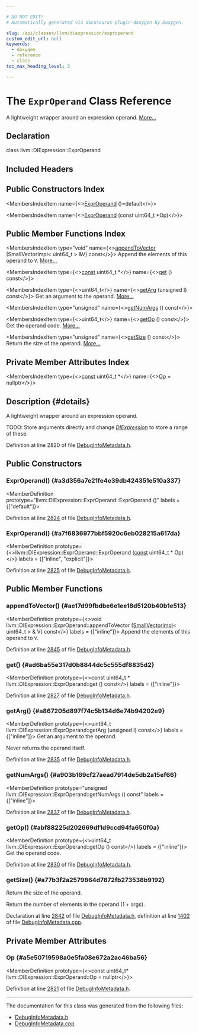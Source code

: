 ```yaml
---

# DO NOT EDIT!
# Automatically generated via docusaurus-plugin-doxygen by Doxygen.

slug: /api/classes/llvm/diexpression/exproperand
custom_edit_url: null
keywords:
  - doxygen
  - reference
  - class
toc_max_heading_level: 3

---
```





# The `ExprOperand` Class Reference

<DoxygenPage pluginConfig={pluginConfig}>

A lightweight wrapper around an expression operand. <a href="#details">More...</a>

## Declaration

<CodeBlock>class llvm::DIExpression::ExprOperand</CodeBlock>

## Included Headers

<IncludesList>
<IncludesListItem
  filePath="llvm/IR/DebugInfoMetadata.h"
  permalink="/docs/api/files/include/include/llvm/include/llvm/ir/debuginfometadata-h"
  isLocal="true" />
</IncludesList>

## Public Constructors Index

<MembersIndex>

<MembersIndexItem
  name={<><a href="#a3d356a7e21fe4e39db424351e510a337">ExprOperand</a> ()=default</>}>
</MembersIndexItem>

<MembersIndexItem
  name={<><a href="#a7f6836977bbf5920c6eb028215a617da">ExprOperand</a> (const uint64&#95;t &#42;Op)</>}>
</MembersIndexItem>

</MembersIndex>

## Public Member Functions Index

<MembersIndex>

<MembersIndexItem
  type="void"
  name={<><a href="#ae17d99fbdbe6e1ee18d5120b40b1e513">appendToVector</a> (SmallVectorImpl&lt; uint64&#95;t &gt; &amp;V) const</>}>
Append the elements of this operand to <code>V</code>. <a href="#ae17d99fbdbe6e1ee18d5120b40b1e513">More...</a>
</MembersIndexItem>

<MembersIndexItem
  type={<><a href="/docs/api/files/lib/lib/target/lib/target/aarch64/aarch64promoteconstant-cpp/#a90f8350fecae261c25be85d38b451bff">const</a> uint64&#95;t &#42;</>}
  name={<><a href="#ad6ba55e317d0b8844dc5c555df8835d2">get</a> () const</>}>
</MembersIndexItem>

<MembersIndexItem
  type={<>uint64&#95;t</>}
  name={<><a href="#a867205d897f74c5b134d6e74b94202e9">getArg</a> (unsigned I) const</>}>
Get an argument to the operand. <a href="#a867205d897f74c5b134d6e74b94202e9">More...</a>
</MembersIndexItem>

<MembersIndexItem
  type="unsigned"
  name={<><a href="#a903b169cf27aead7914de5db2a15ef66">getNumArgs</a> () const</>}>
</MembersIndexItem>

<MembersIndexItem
  type={<>uint64&#95;t</>}
  name={<><a href="#abf88225d202669df1d9ccd94fa650f0a">getOp</a> () const</>}>
Get the operand code. <a href="#abf88225d202669df1d9ccd94fa650f0a">More...</a>
</MembersIndexItem>

<MembersIndexItem
  type="unsigned"
  name={<><a href="#a77b3f2a2579864d7872fb273538b9192">getSize</a> () const</>}>
Return the size of the operand. <a href="#a77b3f2a2579864d7872fb273538b9192">More...</a>
</MembersIndexItem>

</MembersIndex>

## Private Member Attributes Index

<MembersIndex>

<MembersIndexItem
  type={<><a href="/docs/api/files/lib/lib/target/lib/target/aarch64/aarch64promoteconstant-cpp/#a90f8350fecae261c25be85d38b451bff">const</a> uint64&#95;t &#42;</>}
  name={<><a href="#a5e50719598a0e5fa08e672a2ac46ba56">Op</a> = nullptr</>}>
</MembersIndexItem>

</MembersIndex>

## Description {#details}

A lightweight wrapper around an expression operand.

TODO: Store arguments directly and change <em><a href="/docs/api/classes/llvm/diexpression">DIExpression</a></em> to store a range of these.

Definition at line 2820 of file <a href="/docs/api/files/include/include/llvm/include/llvm/ir/debuginfometadata-h">DebugInfoMetadata.h</a>.

<SectionDefinition>

## Public Constructors

### ExprOperand() {#a3d356a7e21fe4e39db424351e510a337}

<MemberDefinition
  prototype="llvm::DIExpression::ExprOperand::ExprOperand ()"
  labels = {["default"]}>

Definition at line <a href="/docs/api/files/include/include/llvm/include/llvm/ir/debuginfometadata-h/#l02824">2824</a> of file <a href="/docs/api/files/include/include/llvm/include/llvm/ir/debuginfometadata-h">DebugInfoMetadata.h</a>.
</MemberDefinition>

### ExprOperand() {#a7f6836977bbf5920c6eb028215a617da}

<MemberDefinition
  prototype={<>llvm::DIExpression::ExprOperand::ExprOperand (<a href="/docs/api/files/lib/lib/target/lib/target/aarch64/aarch64promoteconstant-cpp/#a90f8350fecae261c25be85d38b451bff">const</a> uint64&#95;t &#42; Op)</>}
  labels = {["inline", "explicit"]}>

Definition at line <a href="/docs/api/files/include/include/llvm/include/llvm/ir/debuginfometadata-h/#l02825">2825</a> of file <a href="/docs/api/files/include/include/llvm/include/llvm/ir/debuginfometadata-h">DebugInfoMetadata.h</a>.
</MemberDefinition>

</SectionDefinition>

<SectionDefinition>

## Public Member Functions

### appendToVector() {#ae17d99fbdbe6e1ee18d5120b40b1e513}

<MemberDefinition
  prototype={<>void llvm::DIExpression::ExprOperand::appendToVector (<a href="/docs/api/classes/llvm/smallvectorimpl">SmallVectorImpl</a>&lt; uint64&#95;t &gt; &amp; V) const</>}
  labels = {["inline"]}>
Append the elements of this operand to <code>V</code>.

Definition at line <a href="/docs/api/files/include/include/llvm/include/llvm/ir/debuginfometadata-h/#l02845">2845</a> of file <a href="/docs/api/files/include/include/llvm/include/llvm/ir/debuginfometadata-h">DebugInfoMetadata.h</a>.
</MemberDefinition>

### get() {#ad6ba55e317d0b8844dc5c555df8835d2}

<MemberDefinition
  prototype={<>const uint64&#95;t &#42; llvm::DIExpression::ExprOperand::get () const</>}
  labels = {["inline"]}>

Definition at line <a href="/docs/api/files/include/include/llvm/include/llvm/ir/debuginfometadata-h/#l02827">2827</a> of file <a href="/docs/api/files/include/include/llvm/include/llvm/ir/debuginfometadata-h">DebugInfoMetadata.h</a>.
</MemberDefinition>

### getArg() {#a867205d897f74c5b134d6e74b94202e9}

<MemberDefinition
  prototype={<>uint64&#95;t llvm::DIExpression::ExprOperand::getArg (unsigned I) const</>}
  labels = {["inline"]}>
Get an argument to the operand.

Never returns the operand itself.

Definition at line <a href="/docs/api/files/include/include/llvm/include/llvm/ir/debuginfometadata-h/#l02835">2835</a> of file <a href="/docs/api/files/include/include/llvm/include/llvm/ir/debuginfometadata-h">DebugInfoMetadata.h</a>.
</MemberDefinition>

### getNumArgs() {#a903b169cf27aead7914de5db2a15ef66}

<MemberDefinition
  prototype="unsigned llvm::DIExpression::ExprOperand::getNumArgs () const"
  labels = {["inline"]}>

Definition at line <a href="/docs/api/files/include/include/llvm/include/llvm/ir/debuginfometadata-h/#l02837">2837</a> of file <a href="/docs/api/files/include/include/llvm/include/llvm/ir/debuginfometadata-h">DebugInfoMetadata.h</a>.
</MemberDefinition>

### getOp() {#abf88225d202669df1d9ccd94fa650f0a}

<MemberDefinition
  prototype={<>uint64&#95;t llvm::DIExpression::ExprOperand::getOp () const</>}
  labels = {["inline"]}>
Get the operand code.

Definition at line <a href="/docs/api/files/include/include/llvm/include/llvm/ir/debuginfometadata-h/#l02830">2830</a> of file <a href="/docs/api/files/include/include/llvm/include/llvm/ir/debuginfometadata-h">DebugInfoMetadata.h</a>.
</MemberDefinition>

### getSize() {#a77b3f2a2579864d7872fb273538b9192}

<MemberDefinition
  prototype="unsigned DIExpression::ExprOperand::getSize () const">
Return the size of the operand.

Return the number of elements in the operand (1 + args).

Declaration at line <a href="/docs/api/files/include/include/llvm/include/llvm/ir/debuginfometadata-h/#l02842">2842</a> of file <a href="/docs/api/files/include/include/llvm/include/llvm/ir/debuginfometadata-h">DebugInfoMetadata.h</a>, definition at line <a href="/docs/api/files/lib/lib/ir/debuginfometadata-cpp/#l01402">1402</a> of file <a href="/docs/api/files/lib/lib/ir/debuginfometadata-cpp">DebugInfoMetadata.cpp</a>.
</MemberDefinition>

</SectionDefinition>

<SectionDefinition>

## Private Member Attributes

### Op {#a5e50719598a0e5fa08e672a2ac46ba56}

<MemberDefinition
  prototype={<>const uint64&#95;t&#42; llvm::DIExpression::ExprOperand::Op = nullptr</>}>

Definition at line <a href="/docs/api/files/include/include/llvm/include/llvm/ir/debuginfometadata-h/#l02821">2821</a> of file <a href="/docs/api/files/include/include/llvm/include/llvm/ir/debuginfometadata-h">DebugInfoMetadata.h</a>.
</MemberDefinition>

</SectionDefinition>

<hr/>

The documentation for this class was generated from the following files:

<ul>
<li><a href="/docs/api/files/include/include/llvm/include/llvm/ir/debuginfometadata-h">DebugInfoMetadata.h</a></li>
<li><a href="/docs/api/files/lib/lib/ir/debuginfometadata-cpp">DebugInfoMetadata.cpp</a></li>
</ul>

</DoxygenPage>
